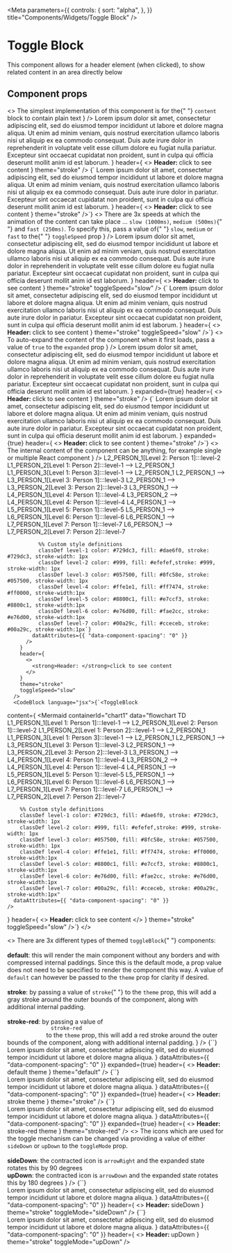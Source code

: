 <!-- Components -->


<!-- Storybook imports -->


<Meta
  parameters={{
    controls: {
      sort: "alpha",
    },
  }}
  title="Components/Widgets/Toggle Block"
/>

# Toggle Block

<InformationPanel leadIn="Toggle Block">
  This component allows for a header element (when clicked), to show related
  content in an area directly below
</InformationPanel>

## Component props

<Props of={ToggleBlock} />

<!-- Basic -->

<Preview withSource="none">
  <Story name="Basic">
    <>
      <StoryHeading
        heading="Basic"
        summary={
          <>
            The simplest implementation of this component is for the{" "}
            <code>content</code> block to contain plain text
          </>
        }
      />
      <ToggleBlock
        content={
          <span>
            Lorem ipsum dolor sit amet, consectetur adipiscing elit, sed do
            eiusmod tempor incididunt ut labore et dolore magna aliqua. Ut enim
            ad minim veniam, quis nostrud exercitation ullamco laboris nisi ut
            aliquip ex ea commodo consequat. Duis aute irure dolor in
            reprehenderit in voluptate velit esse cillum dolore eu fugiat nulla
            pariatur. Excepteur sint occaecat cupidatat non proident, sunt in
            culpa qui officia deserunt mollit anim id est laborum.
          </span>
        }
        header={
          <>
            <strong>Header: </strong>click to see content
          </>
        }
        theme="stroke"
      />
      <CodeBlock language="jsx">{`<ToggleBlock
  content={
    <span>
      Lorem ipsum dolor sit amet, consectetur adipiscing elit, sed do eiusmod tempor incididunt ut labore et dolore magna aliqua. Ut enim ad minim veniam, quis nostrud exercitation ullamco laboris nisi ut aliquip ex ea commodo consequat. Duis aute irure dolor in  pariatur. Excepteur sint occaecat cupidatat non proident, sunt in culpa qui officia deserunt mollit anim id est laborum.
    </span>
  }
  header={
    <>
      <strong>Header: </strong>click to see content
    </>
  }
  theme="stroke"
/>`}</CodeBlock>
    </>
  </Story>
</Preview>

<!-- Custom toggle speed -->

<Preview withSource="none">
  <Story name="Custom toggle speed">
    <>
      <StoryHeading
        heading="Custom toggle speed"
        summary={
          <>
            There are 3x speeds at which the animation of the content can take
            place ... <code>slow (1000ms)</code>, <code>medium (500ms)</code>{" "}
            and <code>fast (250ms)</code>. To specify this, pass a value of{" "}
            <code>slow</code>, <code>medium</code> or <code>fast</code> to the{" "}
            <code>toggleSpeed</code> prop
          </>
        }
      />
      <ToggleBlock
        content={
          <span>
            Lorem ipsum dolor sit amet, consectetur adipiscing elit, sed do
            eiusmod tempor incididunt ut labore et dolore magna aliqua. Ut enim
            ad minim veniam, quis nostrud exercitation ullamco laboris nisi ut
            aliquip ex ea commodo consequat. Duis aute irure dolor in
            reprehenderit in voluptate velit esse cillum dolore eu fugiat nulla
            pariatur. Excepteur sint occaecat cupidatat non proident, sunt in
            culpa qui officia deserunt mollit anim id est laborum.
          </span>
        }
        header={
          <>
            <strong>Header: </strong>click to see content
          </>
        }
        theme="stroke"
        toggleSpeed="slow"
      />
      <CodeBlock language="jsx">{`<ToggleBlock
  content={
    <span>
      Lorem ipsum dolor sit amet, consectetur adipiscing elit, sed do eiusmod tempor incididunt ut labore et dolore magna aliqua. Ut enim ad minim veniam, quis nostrud exercitation ullamco laboris nisi ut aliquip ex ea commodo consequat. Duis aute irure dolor in  pariatur. Excepteur sint occaecat cupidatat non proident, sunt in culpa qui officia deserunt mollit anim id est laborum.
    </span>
  }
  header={
    <>
      <strong>Header: </strong>click to see content
    </>
  }
  theme="stroke"
  toggleSpeed="slow"
/>`}</CodeBlock>
    </>
  </Story>
</Preview>

<!-- Expanded on load -->

<Preview withSource="none">
  <Story name="Expanded on load">
    <>
      <StoryHeading
        heading="Expanded on load"
        summary={
          <>
            To auto-expand the content of the component when it first loads,
            pass a value of <code>true</code> to the <code>expanded</code> prop
          </>
        }
      />
      <ToggleBlock
        content={
          <span>
            Lorem ipsum dolor sit amet, consectetur adipiscing elit, sed do
            eiusmod tempor incididunt ut labore et dolore magna aliqua. Ut enim
            ad minim veniam, quis nostrud exercitation ullamco laboris nisi ut
            aliquip ex ea commodo consequat. Duis aute irure dolor in
            reprehenderit in voluptate velit esse cillum dolore eu fugiat nulla
            pariatur. Excepteur sint occaecat cupidatat non proident, sunt in
            culpa qui officia deserunt mollit anim id est laborum.
          </span>
        }
        expanded={true}
        header={
          <>
            <strong>Header: </strong>click to see content
          </>
        }
        theme="stroke"
      />
      <CodeBlock language="jsx">{`<ToggleBlock
  content={
    <span>
      Lorem ipsum dolor sit amet, consectetur adipiscing elit, sed do eiusmod tempor incididunt ut labore et dolore magna aliqua. Ut enim ad minim veniam, quis nostrud exercitation ullamco laboris nisi ut aliquip ex ea commodo consequat. Duis aute irure dolor in  pariatur. Excepteur sint occaecat cupidatat non proident, sunt in culpa qui officia deserunt mollit anim id est laborum.
    </span>
  }
  expanded={true}
  header={
    <>
      <strong>Header: </strong>click to see content
    </>
  }
  theme="stroke"
/>`}</CodeBlock>
    </>
  </Story>
</Preview>

<!-- With rich content -->

<Preview withSource="none">
  <Story name="With rich content">
    <>
      <StoryHeading
        heading="With rich content"
        summary={
          <>
            The internal content of the component can be anything, for example
            single or multiple React component
          </>
        }
      />
      <ToggleBlock
        content={
          <Mermaid
            containerId="chart3"
            data={`flowchart TD
              L1_PERSON_1[Level 1: Person 1]:::level-1 --> L2_PERSON_1[Level 2: Person 1]:::level-2
              L1_PERSON_2[Level 1: Person 2]:::level-1 --> L2_PERSON_1
              L1_PERSON_3[Level 1: Person 3]:::level-1 --> L2_PERSON_1
              L2_PERSON_1 --> L3_PERSON_1[Level 3: Person 1]:::level-3
              L2_PERSON_1 --> L3_PERSON_2[Level 3: Person 2]:::level-3
              L3_PERSON_1 --> L4_PERSON_1[Level 4: Person 1]:::level-4
              L3_PERSON_2 --> L4_PERSON_1[Level 4: Person 1]:::level-4
              L4_PERSON_1 --> L5_PERSON_1[Level 5: Person 1]:::level-5
              L5_PERSON_1 --> L6_PERSON_1[Level 6: Person 1]:::level-6
              L6_PERSON_1 --> L7_PERSON_1[Level 7: Person 1]:::level-7
              L6_PERSON_1 --> L7_PERSON_2[Level 7: Person 2]:::level-7
              
              %% Custom style definitions
              classDef level-1 color: #729dc3, fill: #dae6f0, stroke: #729dc3, stroke-width: 1px
              classDef level-2 color: #999, fill: #efefef,stroke: #999, stroke-width: 1px
              classDef level-3 color: #057500, fill: #8fc58e, stroke: #057500, stroke-width: 1px
              classDef level-4 color: #ffe1e1, fill: #ff7474, stroke: #ff0000, stroke-width:1px
              classDef level-5 color: #8800c1, fill: #e7ccf3, stroke: #8800c1, stroke-width:1px
              classDef level-6 color: #e76d00, fill: #fae2cc, stroke: #e76d00, stroke-width:1px
              classDef level-7 color: #00a29c, fill: #cceceb, stroke: #00a29c, stroke-width:1px`}
            dataAttributes={{ "data-component-spacing": "0" }}
          />
        }
        header={
          <>
            <strong>Header: </strong>click to see content
          </>
        }
        theme="stroke"
        toggleSpeed="slow"
      />
      <CodeBlock language="jsx">{`<ToggleBlock
  content={
    <Mermaid
      containerId="chart1"
      data="flowchart TD
        L1_PERSON_1[Level 1: Person 1]:::level-1 --> L2_PERSON_1[Level 2: Person 1]:::level-2
        L1_PERSON_2[Level 1: Person 2]:::level-1 --> L2_PERSON_1
        L1_PERSON_3[Level 1: Person 3]:::level-1 --> L2_PERSON_1
        L2_PERSON_1 --> L3_PERSON_1[Level 3: Person 1]:::level-3
        L2_PERSON_1 --> L3_PERSON_2[Level 3: Person 2]:::level-3
        L3_PERSON_1 --> L4_PERSON_1[Level 4: Person 1]:::level-4
        L3_PERSON_2 --> L4_PERSON_1[Level 4: Person 1]:::level-4
        L4_PERSON_1 --> L5_PERSON_1[Level 5: Person 1]:::level-5
        L5_PERSON_1 --> L6_PERSON_1[Level 6: Person 1]:::level-6
        L6_PERSON_1 --> L7_PERSON_1[Level 7: Person 1]:::level-7
        L6_PERSON_1 --> L7_PERSON_2[Level 7: Person 2]:::level-7
        
        %% Custom style definitions
        classDef level-1 color: #729dc3, fill: #dae6f0, stroke: #729dc3, stroke-width: 1px
        classDef level-2 color: #999, fill: #efefef,stroke: #999, stroke-width: 1px
        classDef level-3 color: #057500, fill: #8fc58e, stroke: #057500, stroke-width: 1px
        classDef level-4 color: #ffe1e1, fill: #ff7474, stroke: #ff0000, stroke-width:1px
        classDef level-5 color: #8800c1, fill: #e7ccf3, stroke: #8800c1, stroke-width:1px
        classDef level-6 color: #e76d00, fill: #fae2cc, stroke: #e76d00, stroke-width:1px
        classDef level-7 color: #00a29c, fill: #cceceb, stroke: #00a29c, stroke-width:1px"
      dataAttributes={{ "data-component-spacing": "0" }}
    />
  }
  header={
    <>
      <strong>Header: </strong>click to see content
    </>
  }
  theme="stroke"
  toggleSpeed="slow"
/>`}</CodeBlock>
    </>
  </Story>
</Preview>

<!-- Themes -->

<Preview withSource="none">
  <Story name="Themes">
    <>
      <StoryHeading
        heading="Themes"
        summary={
          <>
            There are 3x different types of themed <code>toggleBlock</code>{" "}
            components:
            <br />
            <br />
            <strong>default</strong>: this will render the main component without
            any borders and with compressed internal paddings. Since this is the
            default mode, a prop value does not need to be specified to render the
            component this way. A value of <code>default</code> can however be passed
            to the <code>theme</code> prop for clarity if desired.
            <br />
            <br />
            <strong>stroke</strong>: by passing a value of <code>stroke</code>{" "}
            to the <code>theme</code> prop, this will add a gray stroke around
            the outer bounds of the component, along with additional internal
            padding.
            <br />
            <br />
            <strong>stroke-red</strong>: by passing a value of <code>
              stroke-red
            </code> to the <code>theme</code> prop, this will add a red stroke around
            the outer bounds of the component, along with additional internal padding.
          </>
        }
      />
      <Grid.Row>
        <Grid.Col
          mobile={{ span: 12 }}
          desktop={{ span: 4 }}
        >
          <CodeBlock language="jsx">{`<ToggleBlock
  content={...}
  expanded={true}
  header={...}
  theme="default"
/>`}</CodeBlock>
          <br />
          <ToggleBlock
            content={
              <span>
                Lorem ipsum dolor sit amet, consectetur adipiscing elit, sed do
                eiusmod tempor incididunt ut labore et dolore magna aliqua.
              </span>
            }
            dataAttributes={{ "data-component-spacing": "0" }}
            expanded={true}
            header={
              <>
                <strong>Header: </strong>default theme
              </>
            }
            theme="default"
          />
        </Grid.Col>
        <Grid.Col
          mobile={{ span: 12 }}
          desktop={{ span: 4 }}
        >
          <CodeBlock language="jsx">{`<ToggleBlock
  content={...}
  expanded={true}
  header={...}
  theme="stroke"
/>`}</CodeBlock>
          <br />
          <ToggleBlock
            content={
              <span>
                Lorem ipsum dolor sit amet, consectetur adipiscing elit, sed do
                eiusmod tempor incididunt ut labore et dolore magna aliqua.
              </span>
            }
            dataAttributes={{ "data-component-spacing": "0" }}
            expanded={true}
            header={
              <>
                <strong>Header: </strong>stroke theme
              </>
            }
            theme="stroke"
          />
        </Grid.Col>
        <Grid.Col
          mobile={{ span: 12 }}
          desktop={{ span: 4 }}
        >
          <CodeBlock language="jsx">{`<ToggleBlock
  content={...}
  expanded={true}
  header={...}
  theme="stroke-red"
/>`}</CodeBlock>
          <br />
          <ToggleBlock
            content={
              <span>
                Lorem ipsum dolor sit amet, consectetur adipiscing elit, sed do
                eiusmod tempor incididunt ut labore et dolore magna aliqua.
              </span>
            }
            dataAttributes={{ "data-component-spacing": "0" }}
            expanded={true}
            header={
              <>
                <strong>Header: </strong>stroke-red theme
              </>
            }
            theme="stroke-red"
          />
        </Grid.Col>
      </Grid.Row>
    </>
  </Story>
</Preview>

<!-- Toggle mode -->

<Preview withSource="none">
  <Story name="Toggle mode">
    <>
      <StoryHeading
        heading="Toggle mode"
        summary={
          <>
            The icons which are used for the toggle mechanism can be changed via providing a value of either <code>sideDown</code> or <code>upDown</code> to the <code>toggleMode</code> prop.
            <br />
            <br />
            <strong>sideDown</strong>: the contracted icon is <code>arrowRight</code> and the expanded state rotates this by 90 degrees
            <br />
            <strong>upDown</strong>: the contracted icon is <code>arrowDown</code> and the expanded state rotates this by 180 degrees
          </>
        }
      />
      <Grid.Row>
        <Grid.Col
          mobile={{ span: 12 }}
          tabletPortrait={{ span: 6 }}
        >
          <CodeBlock language="jsx">{`<ToggleBlock
  content={...}
  header={...}
  theme="stroke"
  toggleMode="sideDown"
/>`}</CodeBlock>
          <br />
          <ToggleBlock
            content={
              <span>
                Lorem ipsum dolor sit amet, consectetur adipiscing elit, sed do
                eiusmod tempor incididunt ut labore et dolore magna aliqua.
              </span>
            }
            dataAttributes={{ "data-component-spacing": "0" }}
            header={
              <>
                <strong>Header: </strong>sideDown
              </>
            }
            theme="stroke"
            toggleMode="sideDown"
          />
        </Grid.Col>
        <Grid.Col
          mobile={{ span: 12 }}
          tabletPortrait={{ span: 6 }}
        >
          <CodeBlock language="jsx">{`<ToggleBlock
  content={...}
  header={...}
  theme="stroke"
  toggleMode="upDown"
/>`}</CodeBlock>
          <br />
          <ToggleBlock
            content={
              <span>
                Lorem ipsum dolor sit amet, consectetur adipiscing elit, sed do
                eiusmod tempor incididunt ut labore et dolore magna aliqua.
              </span>
            }
            dataAttributes={{ "data-component-spacing": "0" }}
            header={
              <>
                <strong>Header: </strong>upDown
              </>
            }
            theme="stroke"
            toggleMode="upDown"
          />
        </Grid.Col>
      </Grid.Row>
    </>
  </Story>
</Preview>

